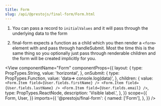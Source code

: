 ```yaml
---
title: Form
slug: /api/@prestojs/final-form/Form.html
---
```


1) You can pass a record to `initialValues` and it will pass through the underlying data to the form

2) final-form expects a function as a child which you then render a `<form>` element with and pass through
   handleSubmit. Most the time this is the same thing so you optionally just pass through renderable
   children and the form will be created implicitly for you.



<View
    componentName="Form"
    componentProps={{
        layout: {
            type: PropTypes.String,
            value: 'horizontal',
        },
        onSubmit: {
            type: PropTypes.Function,
            value: 'data=> console.log(data)',
        },
        children: {
            value: `
<Form.Item field={User.fields.firstName} />
<Form.Item field={User.fields.lastName} />
<Form.Item field={User.fields.email} />
`,
            type: PropTypes.ReactNode,
            description: 'Visible label.',
        },
    }}
    scope={{
        Form,
        User,
    }}
    imports={{
        '@prestojs/final-form': {
            named: ['Form'],
        },
    }}
/>



